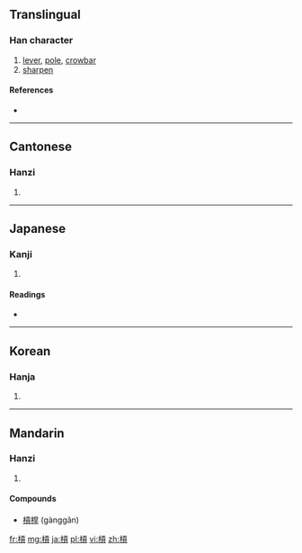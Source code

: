 {{also|杠}}
==Translingual==

===Han character===
{{Han char|rn=75|rad=木|as=10|sn=14|four=4198<sub>6</sub>|canj=木一月金 (DMBC)}}

# [[lever]], [[pole]], [[crowbar]]
# [[sharpen]]

====References====
* {{Han ref|kx=0546.251|dkj=15343|dj=0934.150|hdz=21260.040|uh=69D3|ud=27091|bh=BA62|bd=47714}}

----

==Cantonese==

===Hanzi===
{{yue-hanzi|jyut=|y=gung3}}

# {{defn|lang=yue|sort=木10}}

----

==Japanese==

===Kanji===
{{ja-kanji|grade=|rs=木10}}

# {{defn|lang=ja|sort=木10}}

====Readings====
* {{ja-readings|on=[[こう]] (kō)|kun=[[てこ]] (teko)}}

----

==Korean==

===Hanja===
{{ko-hanja|hangeul=공|eumhun=|rv=gong|mr=kong|y=kong}}

# {{defn|lang=ko|sort=木10}}

----

==Mandarin==

===Hanzi===
{{cmn-hanzi|pin=[[gàng]] ([[gang4]]), [[zhuō]] ([[zhuo1]])|wg=kang<sup>4</sup>, cho<sup>1</sup>}}

# {{defn|lang=cmn|sort=木10}}

====Compounds====
* [[槓桿]] (gànggǎn)

[[fr:槓]]
[[mg:槓]]
[[ja:槓]]
[[pl:槓]]
[[vi:槓]]
[[zh:槓]]